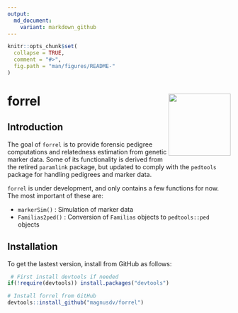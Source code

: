 ```yaml
---
output:
  md_document:
    variant: markdown_github
---
```


<!-- README.md is generated from README.Rmd. Please edit that file -->

```r
knitr::opts_chunk$set(
  collapse = TRUE,
  comment = "#>",
  fig.path = "man/figures/README-"
)
```

# forrel <img src="man/figures/logo.png" align="right" height=140/>

## Introduction
The goal of `forrel` is to provide forensic pedigree computations and relatedness estimation from genetic marker data. Some of its functionality is derived from the retired `paramlink` package, but updated to comply with the `pedtools` package for handling pedigrees and marker data.

`forrel` is under development, and only contains a few functions for now. The most important of these are:

* `markerSim()` : Simulation of marker data
* `Familias2ped()` : Conversion of `Familias` objects to `pedtools::ped` objects

## Installation

To get the lastest version, install from GitHub as follows:

```r
 # First install devtools if needed
if(!require(devtools)) install.packages("devtools")

# Install forrel from GitHub
devtools::install_github("magnusdv/forrel")
```
